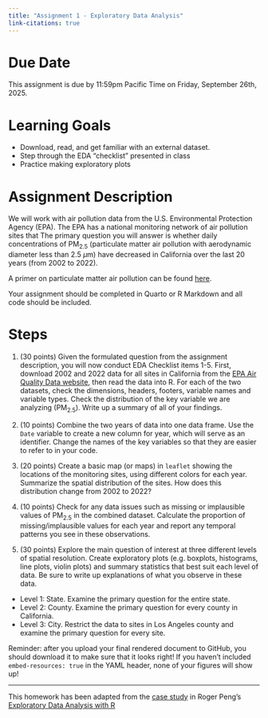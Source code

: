 ```yaml
---
title: "Assignment 1 - Exploratory Data Analysis"
link-citations: true
---
```


# Due Date

This assignment is due by 11:59pm Pacific Time on Friday, September 26th, 2025.

# Learning Goals

- Download, read, and get familiar with an external dataset. 
- Step through the EDA "checklist" presented in class
- Practice making exploratory plots


# Assignment Description

We will work with air pollution data from the U.S. Environmental Protection Agency (EPA). The EPA has a national monitoring network of air pollution sites that The primary question you will answer is whether daily concentrations of PM$_{2.5}$ (particulate matter air pollution with aerodynamic diameter less than 2.5 $\mu$m) have decreased in California over the last 20 years (from 2002 to 2022).

A primer on particulate matter air pollution can be found [here](https://www.epa.gov/pm-pollution/particulate-matter-pm-basics).

Your assignment should be completed in Quarto or R Markdown and all code should be included.

# Steps

1. (30 points) Given the formulated question from the assignment description, you will now
conduct EDA Checklist items 1-5. First, download 2002 and 2022 data for all
sites in California from the [EPA Air Quality Data
website](https://www.epa.gov/outdoor-air-quality-data/download-daily-data), then
read the data into R. For each of the two datasets, check the dimensions,
headers, footers, variable names and variable types. Check the distribution of
the key variable we are analyzing (PM$_{2.5}$). Write up a summary of all of
your findings.

2. (10 points) Combine the two years of data into one data frame. Use the `Date` variable to
create a new column for year, which will serve as an identifier. Change the
names of the key variables so that they are easier to refer to in your code.

3. (20 points) Create a basic map (or maps) in `leaflet` showing the locations of the
monitoring sites, using different colors for each year. Summarize the spatial
distribution of the sites. How does this distribution change from 2002 to 2022?

4. (10 points) Check for any data issues such as missing or implausible values of PM$_{2.5}$
in the combined dataset. Calculate the proportion of missing/implausible values
for each year and report any temporal patterns you see in these observations.

5. (30 points) Explore the main question of interest at three different levels of spatial
resolution. Create exploratory plots (e.g. boxplots, histograms, line plots,
violin plots) and summary statistics that best suit each level of data. Be sure
to write up explanations of what you observe in these data.

 - Level 1: State. Examine the primary question for the entire state.
 - Level 2: County. Examine the primary question for every county in California.
 - Level 3: City. Restrict the data to sites in Los Angeles county and examine the primary question for every site.

Reminder: after you upload your final rendered document to GitHub, you should download it to make sure
that it looks right! If you haven't included `embed-resources: true` in the YAML
header, none of your figures will show up!

---

This homework has been adapted from the [case study](https://bookdown.org/rdpeng/exdata/data-analysis-case-study-changes-in-fine-particle-air-pollution-in-the-u-s-.html) in Roger Peng's [Exploratory Data Analysis with R](https://bookdown.org/rdpeng/exdata/)

